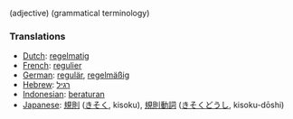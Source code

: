 (adjective) (grammatical terminology)

===Translations===
*[[Dutch]]: [[regelmatig]]
*[[French]]: [[regulier]]
*[[German]]: [[regulär]], [[regelmäßig]]
*[[Hebrew]]: [[רגיל]]
*[[Indonesian]]: [[atur|beraturan]]
*[[Japanese]]: [[規則]] ([[きそく]], kisoku), [[規則]][[動詞]] ([[きそく]][[どうし]], kisoku-dōshi)
